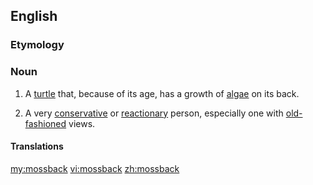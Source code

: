 ==English==

===Etymology===
{{compound|moss|back}}

===Noun===
{{en-noun}}

# A [[turtle]] that, because of its age, has a growth of [[alga]]e on its back.
# {{context|by extension}} A very [[conservative]] or [[reactionary]] person, especially one with [[old-fashioned]] views.

====Translations====
{{trans-top|turtle with a growth of algae}}
{{trans-mid}}
{{trans-bottom}}

{{trans-top|very conservative or reactionary person}}
{{trans-mid}}
{{trans-bottom}}

[[my:mossback]]
[[vi:mossback]]
[[zh:mossback]]